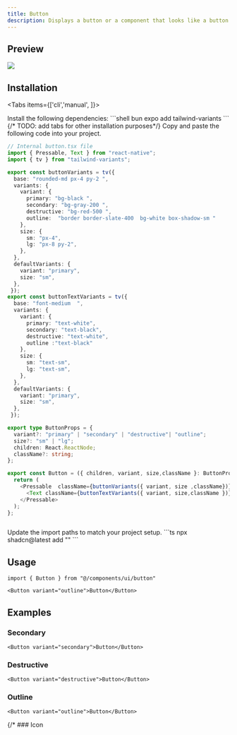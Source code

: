 ```yaml
---
title: Button
description: Displays a button or a component that looks like a button.
---
```



## Preview

![](./preview/button.png)

## Installation

<Tabs items={['cli','manual', ]}>
  <Tab value="manual">
   
<Steps>

<Step>
Install the following dependencies:
```shell
bun expo add tailwind-variants
```
{/* TODO: add tabs for other installation purposes*/}

</Step>
<Step>
Copy and paste the following code into your project.



```ts
// Internal button.tsx file
import { Pressable, Text } from "react-native";
import { tv } from "tailwind-variants";

export const buttonVariants = tv({ 
  base: "rounded-md px-4 py-2 ",
  variants: {
    variant: {
      primary: "bg-black ",
      secondary: "bg-gray-200 ",
      destructive: "bg-red-500 ",
      outline:  "border border-slate-400  bg-white box-shadow-sm "
    },
    size: {
      sm: "px-4",
      lg: "px-8 py-2",
    },
  },
  defaultVariants: {
    variant: "primary",
    size: "sm",
  },
 });
export const buttonTextVariants = tv({ 
  base: "font-medium  ",
  variants: {
    variant: {
      primary: "text-white",
      secondary: "text-black",
      destructive: "text-white",
      outline :"text-black"
    },
    size: {
      sm: "text-sm",
      lg: "text-sm",
    },
  },
  defaultVariants: {
    variant: "primary",
    size: "sm",
  },
 });

export type ButtonProps = {
  variant?: "primary" | "secondary" | "destructive"| "outline";
  size?: "sm" | "lg";
  children: React.ReactNode;
  className?: string;
};

export const Button = ({ children, variant, size,className }: ButtonProps) => {
  return (
    <Pressable  className={buttonVariants({ variant, size ,className})}>
      <Text className={buttonTextVariants({ variant, size,className })}>{children}</Text>
    </Pressable>
  );
};



```

</Step>
<Step>
Update the import paths to match your project setup.
</Step>

</Steps>
  
  </Tab>
  <Tab value="cli">
  ```ts
npx shadcn@latest add ""
```
  </Tab>
</Tabs>




## Usage

```tsx
import { Button } from "@/components/ui/button"
```

```tsx
<Button variant="outline">Button</Button>
```

## Examples

### Secondary 
```tsx
<Button variant="secondary">Button</Button>
```


### Destructive
```tsx
<Button variant="destructive">Button</Button>
```

### Outline
```tsx
<Button variant="outline">Button</Button>
```
{/* ### Icon 
```tsx */}

